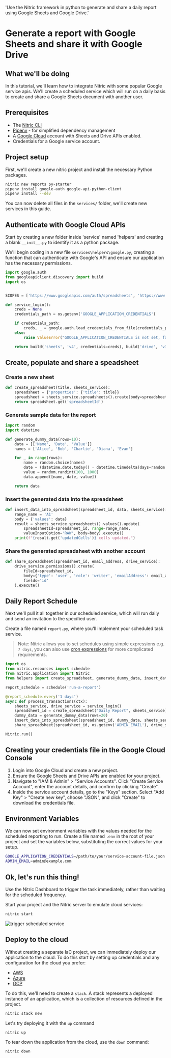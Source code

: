   'Use the Nitric framework in python to generate and share a daily report using Google Sheets and Google Drive.'

# Generate a report with Google Sheets and share it with Google Drive

## What we'll be doing

In this tutorial, we'll learn how to integrate Nitric with some popular Google service apis.
We'll create a scheduled service which will run on a daily basis to create and share a Google Sheets document with another user.

## Prerequisites

- The [Nitric CLI](/guides/getting-started/installation)
- [Pipenv](https://pypi.org/project/pipenv/) - for simplified dependency management
- A [Google Cloud](https://cloud.google.com) account with Sheets and Drive APIs enabled.
- Credentials for a Google service account.

## Project setup

First, we'll create a new nitric project and install the necessary Python packages.

```bash
nitric new reports py-starter
pipenv install google-auth google-api-python-client
pipenv install --dev
```

You can now delete all files in the `services/` folder, we'll create new services in this guide.

## Authenticate with Google Cloud APIs

Start by creating a new folder inside 'service' named 'helpers' and creating a blank `__init__.py` to identify it as a python package.

We'll begin coding in a new file `services\helpers\google.py`, creating a function that can authenticate with Google's API and ensure our application has the necessary permissions.

```python  {{ tag: 'services\helpers\google.py' }}
import google.auth
from googleapiclient.discovery import build
import os


SCOPES = ['https://www.googleapis.com/auth/spreadsheets', 'https://www.googleapis.com/auth/drive']

def service_login():
    creds = None
    credentials_path = os.getenv('GOOGLE_APPLICATION_CREDENTIALS')

    if credentials_path:
        creds, _ = google.auth.load_credentials_from_file(credentials_path, SCOPES)
    else:
        raise ValueError("GOOGLE_APPLICATION_CREDENTIALS is not set, failed to load credentials")

    return build('sheets', 'v4', credentials=creds), build('drive', 'v3', credentials=creds)
```

## Create, populate and share a speadsheet

### Create a new sheet

```python  {{ tag: 'services\helpers\google.py' }}
def create_spreadsheet(title, sheets_service):
    spreadsheet = {'properties': {'title': title}}
    spreadsheet = sheets_service.spreadsheets().create(body=spreadsheet, fields='spreadsheetId').execute()
    return spreadsheet.get('spreadsheetId')
```

### Generate sample data for the report

```python
import random
import datetime

def generate_dummy_data(rows=10):
    data = [['Name', 'Date', 'Value']]
    names = ['Alice', 'Bob', 'Charlie', 'Diana', 'Evan']

    for _ in range(rows):
        name = random.choice(names)
        date = (datetime.date.today() - datetime.timedelta(days=random.randint(0, 365))).isoformat()
        value = random.randint(100, 1000)
        data.append([name, date, value])

    return data
```

### Insert the generated data into the spreadsheet

```python
def insert_data_into_spreadsheet(spreadsheet_id, data, sheets_service):
    range_name = 'A1'
    body = {'values': data}
    result = sheets_service.spreadsheets().values().update(
        spreadsheetId=spreadsheet_id, range=range_name,
        valueInputOption='RAW', body=body).execute()
    print(f"{result.get('updatedCells')} cells updated.")
```

### Share the generated spreadsheet with another account

```python
def share_spreadsheet(spreadsheet_id, email_address, drive_service):
    drive_service.permissions().create(
        fileId=spreadsheet_id,
        body={'type': 'user', 'role': 'writer', 'emailAddress': email_address},
        fields='id'
    ).execute()
```

## Daily Report Schedule

Next we'll pull it all together in our scheduled service, which will run daily and send an invitation to the specified user.

Create a file named `report.py`, where you'll implement your scheduled task service.

> Note: Nitric allows you to set schedules using simple expressions e.g. `7 days`, you can also use [cron expressions](/schedules#using-cron) for more complicated requirements.

```python
import os
from nitric.resources import schedule
from nitric.application import Nitric
from helpers import create_spreadsheet, generate_dummy_data, insert_data_into_spreadsheet, service_login, share_spreadsheet

report_schedule = schedule('run-a-report')

@report_schedule.every('1 days')
async def process_transactions(ctx):
    sheets_service, drive_service = service_login()
    spreadsheet_id = create_spreadsheet("Daily Report", sheets_service)
    dummy_data = generate_dummy_data(rows=20)
    insert_data_into_spreadsheet(spreadsheet_id, dummy_data, sheets_service)
    share_spreadsheet(spreadsheet_id, os.getenv('ADMIN_EMAIL'), drive_service)

Nitric.run()
```

## Creating your credentials file in the Google Cloud Console

1. Login into Google Cloud and create a new project.
2. Ensure the Google Sheets and Drive APIs are enabled for your project.
3. Navigate to "IAM & Admin" > "Service Accounts".
   Click "Create Service Account", enter the account details, and confirm by clicking "Create".
4. Inside the service account details, go to the "Keys" section.
   Select "Add Key" > "Create new key", choose "JSON", and click "Create" to download the credentials file.

## Environment Variables

We can now set environment variables with the values needed for the scheduled reporting to run. Create a file named `.env` in the root of your project and set the variables below, substituting the correct values for your setup.

```bash
GOOGLE_APPLICATION_CREDENTIALS=/path/to/your/service-account-file.json
ADMIN_EMAIL=admin@example.com
```

## Ok, let's run this thing!

Use the Nitric Dashboard to trigger the task immediately, rather than waiting for the scheduled frequency.

Start your project and the Nitric server to emulate cloud services:

```bash
nitric start
```

![trigger scheduled service](/docs/images/guides/scheduled-report/trigger.png)

## Deploy to the cloud

Without creating a separate IaC project, we can immediately deploy our application to the cloud. To do this start by setting up credentials and any configuration for the cloud you prefer:

- [AWS](/reference/providers/aws)
- [Azure](/reference/providers/azure)
- [GCP](/reference/providers/gcp)

To do this, we'll need to create a `stack`. A stack represents a deployed instance of an application, which is a collection of resources defined in the project.

```bash
nitric stack new
```

Let's try deploying it with the `up` command

```bash
nitric up
```

To tear down the application from the cloud, use the `down` command:

```bash
nitric down
```
